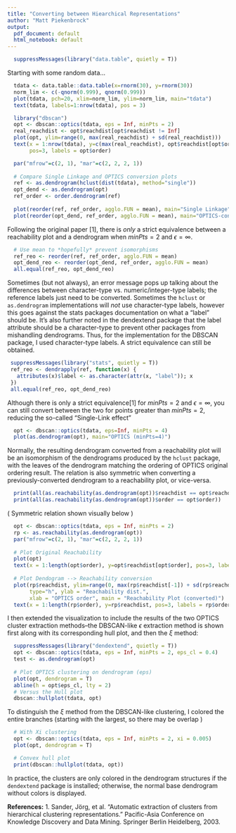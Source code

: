 ```yaml
---
title: "Converting between Hiearchical Representations"
author: "Matt Piekenbrock"
output:
  pdf_document: default
  html_notebook: default
---
```

```r
  suppressMessages(library("data.table", quietly = T))
```
Starting with some random data...
```r
  tdata <- data.table::data.table(x=rnorm(30), y=rnorm(30))
  norm_lim <- c(-qnorm(0.999), qnorm(0.999))
  plot(tdata, pch=20, xlim=norm_lim, ylim=norm_lim, main="tdata")
  text(tdata, labels=1:nrow(tdata), pos = 3)
```

```r
  library("dbscan")
  opt <- dbscan::optics(tdata, eps = Inf, minPts = 2)
  real_reachdist <- opt$reachdist[opt$reachdist != Inf]
  plot(opt, ylim=range(0, max(real_reachdist) + sd(real_reachdist)))
  text(x = 1:nrow(tdata), y=c(max(real_reachdist), opt$reachdist[opt$order][-1]), 
       pos=3, labels = opt$order)
```
 
```r
  par("mfrow"=c(2, 1), "mar"=c(2, 2, 2, 1))
  
  # Compare Single Linkage and OPTICS conversion plots 
  ref <- as.dendrogram(hclust(dist(tdata), method="single"))
  opt_dend <- as.dendrogram(opt)
  ref_order <- order.dendrogram(ref)
  
  plot(reorder(ref, ref_order, agglo.FUN = mean), main="Single Linkage", sub=NA)
  plot(reorder(opt_dend, ref_order, agglo.FUN = mean), main="OPTICS-converted", sub=NA)
```
Following the original paper [1], there is *only* a strict equivalence between a reachability plot and a dendrogram when $minPts = 2$ and $\epsilon = \infty$. 

```r
  # Use mean to *hopefully* prevent isomorphisms
  ref_reo <- reorder(ref, ref_order, agglo.FUN = mean)
  opt_dend_reo <- reorder(opt_dend, ref_order, agglo.FUN = mean)
  all.equal(ref_reo, opt_dend_reo)
```
Sometimes (but not always), an error message pops up talking about the differences between character-type vs. numeric/integer-type labels; the reference labels just need to be converted. Sometimes the `hclust` or `as.dendrogram` implementations will _not_ use character-type labels, however this goes against the stats packages documentation on what a "label" should be. It's also further noted in the dendextend package that the label attribute should be a character-type to prevent other packages from mishandling dendrograms. Thus, for the implementation for the DBSCAN package, I used character-type labels. A strict equivalence can still be obtained. 
```r
 suppressMessages(library("stats", quietly = T))
 ref_reo <- dendrapply(ref, function(x) { 
   attributes(x)$label <- as.character(attr(x, "label")); x 
 })
 all.equal(ref_reo, opt_dend_reo)
```
Although there is only a strict equivalence[1] for $minPts = 2$ and $\epsilon = \infty$, you can still convert between the two for points greater than $minPts = 2$, reducing the so-called "Single-Link effect" 
```r
  opt <- dbscan::optics(tdata, eps=Inf, minPts = 4)
  plot(as.dendrogram(opt), main="OPTICS (minPts=4)")
```
Normally, the resulting dendrogram converted from a reachability plot will be an isomorphism of the dendrograms produced by the `hclust` package, with the leaves of the dendrogram matching the ordering of OPTICS original ordering result. The relation is also symmetric when converting a previously-converted dendrogram to a reachability plot, or vice-versa. 
```r
  print(all(as.reachability(as.dendrogram(opt))$reachdist == opt$reachdist[opt$order]))
  print(all(as.reachability(as.dendrogram(opt))$order == opt$order))
```
( Symmetric relation shown visually below )
```r
  opt <- dbscan::optics(tdata, eps = Inf, minPts = 2)
  rp <- as.reachability(as.dendrogram(opt))
  par("mfrow"=c(2, 1), "mar"=c(2, 2, 2, 1))
  
  # Plot Original Reachability 
  plot(opt)
  text(x = 1:length(opt$order), y=opt$reachdist[opt$order], pos=3, labels = opt$order)
  
  # Plot Dendogram --> Reachability conversion 
  plot(rp$reachdist, ylim=range(0, max(rp$reachdist[-1]) + sd(rp$reachdist[-1])),
       type="h", ylab = "Reachability dist.",
       xlab = "OPTICS order", main = "Reachability Plot (converted)")
  text(x = 1:length(rp$order), y=rp$reachdist, pos=3, labels = rp$order)
```
I then extended the visualization to include the results of the two OPTICS cluster extraction methods--the DBSCAN-like $\epsilon$ extraction method is shown first along with its corresponding hull plot, and then the $\xi$ method: 
```r
  suppressMessages(library("dendextend", quietly = T))
  opt <- dbscan::optics(tdata, eps = Inf, minPts = 2, eps_cl = 0.4)
  test <- as.dendrogram(opt)
  
  # Plot OPTICS clustering on dendrogram (eps) 
  plot(opt, dendrogram = T)
  abline(h = opt$eps_cl, lty = 2)
  # Versus the Hull plot
  dbscan::hullplot(tdata, opt)
```

To distinguish the $\xi$ method from the DBSCAN-like clustering, I colored the entire branches (starting with the largest, so there may be overlap )
```r
  # With Xi clustering 
  opt <- dbscan::optics(tdata, eps = Inf, minPts = 2, xi = 0.005)
  plot(opt, dendrogram = T)
```

```r
  # Convex hull plot 
  print(dbscan::hullplot(tdata, opt))
```
In practice, the clusters are only colored in the dendrogram structures if the `dendextend` package is installed; otherwise, the normal base dendrogram without colors is displayed. 

__References:__ 
1. Sander, Jörg, et al. "Automatic extraction of clusters from hierarchical clustering representations." Pacific-Asia Conference on Knowledge Discovery and Data Mining. Springer Berlin Heidelberg, 2003.


